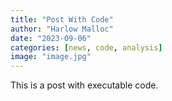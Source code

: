 ```yaml
---
title: "Post With Code"
author: "Harlow Malloc"
date: "2023-09-06"
categories: [news, code, analysis]
image: "image.jpg"
---
```


This is a post with executable code.
